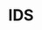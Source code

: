 ---
slug: ids
link: /projects/ids/
category: 'projects'
title: IDS
publicData: Sep 11th 2020
pagesCount: 14
pages: 
    - page:
        - image: ../../assets/images/projects/project-340-ids/ids-0.png
        - title: Главная,
    - page:
        - image: ../../assets/images/projects/project-340-ids/ids-1.png
        - title: Главная 2,
    - page:
        - image: ../../assets/images/projects/project-340-ids/ids-2.png
        - title: 404,
    - page:
        - image: ../../assets/images/projects/project-340-ids/ids-3.png
        - title: О нас,
    - page:
        - image: ../../assets/images/projects/project-340-ids/ids-4.png
        - title: Архив,
    - page:
        - image: ../../assets/images/projects/project-340-ids/ids-5.png
        - title: Журнал,
    - page:
        - image: ../../assets/images/projects/project-340-ids/ids-6.png
        - title: Журнал 2,
    - page:
        - image: ../../assets/images/projects/project-340-ids/ids-7.png
        - title: Контакты,
    - page:
        - image: ../../assets/images/projects/project-340-ids/ids-8.png
        - title: Категории,
    - page:
        - image: ../../assets/images/projects/project-340-ids/ids-9.png
        - title: Новости,
    - page:
        - image: ../../assets/images/projects/project-340-ids/ids-10.png
        - title: Партнеры,
    - page:
        - image: ../../assets/images/projects/project-340-ids/ids-11.png
        - title: Патенты,
    - page:
        - image: ../../assets/images/projects/project-340-ids/ids-12.png
        - title: Попап,
    - page:
        - image: ../../assets/images/projects/project-340-ids/ids-13.png
        - title: Рекламодателям
sortIdx: 340
---